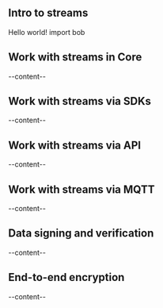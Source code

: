 

<ScrollableAnchor id="intro-to-streams"><div>

## Intro to streams
Hello world! import bob

</div></ScrollableAnchor>

<ScrollableAnchor id="work-with-streams-in-core"><div>

## Work with streams in Core
--content--

</div></ScrollableAnchor>

<ScrollableAnchor id="work-with-streams-via-sdks"><div>

## Work with streams via SDKs
--content--

</div></ScrollableAnchor>

<ScrollableAnchor id="work-with-streams-via-api"><div>

## Work with streams via API
--content--

</div></ScrollableAnchor>

<ScrollableAnchor id="work-with-streams-via-mqtt"><div>

## Work with streams via MQTT
--content--

</div></ScrollableAnchor>

<ScrollableAnchor id="data-signing-and-verification"><div>

## Data signing and verification
--content--

</div></ScrollableAnchor>


<ScrollableAnchor id="end-to-end-encryption"><div>

## End-to-end encryption
--content--

</div></ScrollableAnchor>
